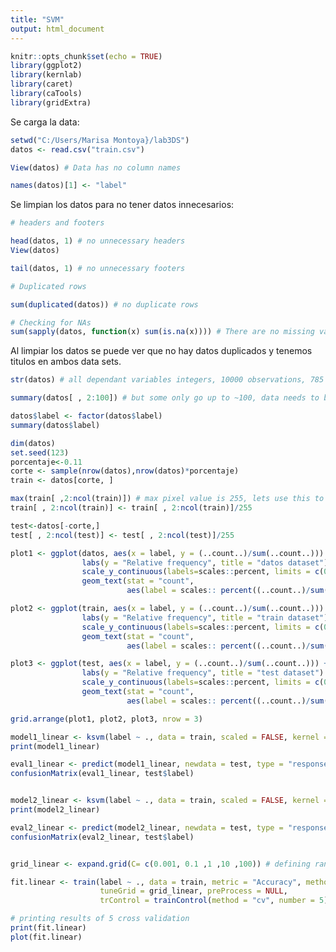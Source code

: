 ---
title: "SVM"
output: html_document
---

```{r setup, include=FALSE}
knitr::opts_chunk$set(echo = TRUE)
library(ggplot2)
library(kernlab)
library(caret)
library(caTools)
library(gridExtra)
```


Se carga la data:
```{r Data, echo = FALSE}
setwd("C:/Users/Marisa Montoya}/lab3DS")
datos <- read.csv("train.csv")

View(datos) # Data has no column names

names(datos)[1] <- "label"

```

Se limpian los datos para no tener datos innecesarios:
```{r Clean data, echo = FALSE}
# headers and footers

head(datos, 1) # no unnecessary headers
View(datos)

tail(datos, 1) # no unnecessary footers

# Duplicated rows

sum(duplicated(datos)) # no duplicate rows

# Checking for NAs
sum(sapply(datos, function(x) sum(is.na(x)))) # There are no missing values

```

Al limpiar los datos se puede ver que no hay datos duplicados y tenemos titulos en ambos data sets. 
```{r Entender data, echo = FALSE}
str(datos) # all dependant variables integers, 10000 observations, 785 variables

summary(datos[ , 2:100]) # but some only go up to ~100, data needs to be scaled

```


```{r Preparacion data, echo =FALSE}
datos$label <- factor(datos$label)
summary(datos$label)

dim(datos) 
set.seed(123)
porcentaje<-0.11
corte <- sample(nrow(datos),nrow(datos)*porcentaje)
train <- datos[corte, ]

max(train[ ,2:ncol(train)]) # max pixel value is 255, lets use this to scale data
train[ , 2:ncol(train)] <- train[ , 2:ncol(train)]/255

test<-datos[-corte,]
test[ , 2:ncol(test)] <- test[ , 2:ncol(test)]/255

```

```{r Distribucion digitos, echo = FALSE}
plot1 <- ggplot(datos, aes(x = label, y = (..count..)/sum(..count..))) + geom_bar() + theme_light() +
                labs(y = "Relative frequency", title = "datos dataset") + 
                scale_y_continuous(labels=scales::percent, limits = c(0 , 0.15)) +
                geom_text(stat = "count", 
                          aes(label = scales:: percent((..count..)/sum(..count..)), vjust = -1))

plot2 <- ggplot(train, aes(x = label, y = (..count..)/sum(..count..))) + geom_bar() + theme_light() +
                labs(y = "Relative frequency", title = "train dataset") + 
                scale_y_continuous(labels=scales::percent, limits = c(0 , 0.15)) +
                geom_text(stat = "count", 
                          aes(label = scales:: percent((..count..)/sum(..count..)), vjust = -1))

plot3 <- ggplot(test, aes(x = label, y = (..count..)/sum(..count..))) + geom_bar() + theme_light() +
                labs(y = "Relative frequency", title = "test dataset") + 
                scale_y_continuous(labels=scales::percent, limits = c(0 , 0.15)) +
                geom_text(stat = "count", 
                          aes(label = scales:: percent((..count..)/sum(..count..)), vjust = -1))

grid.arrange(plot1, plot2, plot3, nrow = 3)
```

```{r Linear Kernel, echo = FALSE}
model1_linear <- ksvm(label ~ ., data = train, scaled = FALSE, kernel = "vanilladot", C = 1)
print(model1_linear) 

eval1_linear <- predict(model1_linear, newdata = test, type = "response")
confusionMatrix(eval1_linear, test$label)  


model2_linear <- ksvm(label ~ ., data = train, scaled = FALSE, kernel = "vanilladot", C = 10)
print(model2_linear) 

eval2_linear <- predict(model2_linear, newdata = test, type = "response")
confusionMatrix(eval2_linear, test$label) 


grid_linear <- expand.grid(C= c(0.001, 0.1 ,1 ,10 ,100)) # defining range of C

fit.linear <- train(label ~ ., data = train, metric = "Accuracy", method = "svmLinear",
                    tuneGrid = grid_linear, preProcess = NULL,
                    trControl = trainControl(method = "cv", number = 5))

# printing results of 5 cross validation
print(fit.linear) 
plot(fit.linear)

```